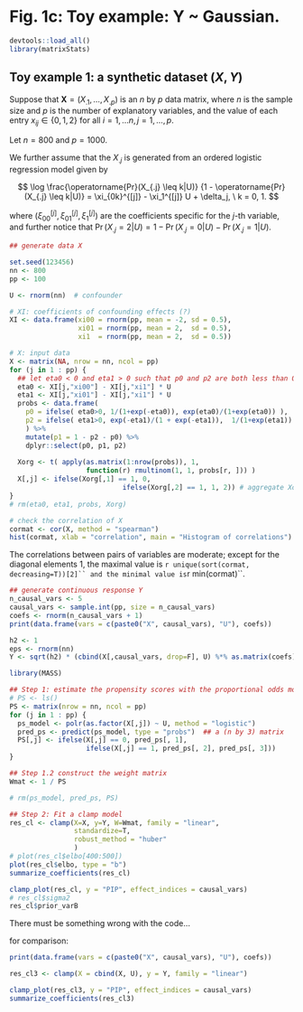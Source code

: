 # Fig. 1c: Toy example: Y ~ Gaussian.

```r
devtools::load_all()
library(matrixStats)
```


## Toy example 1: a synthetic dataset $(X, Y)$

Suppose that $\mathbf{X} = (X_{.1}, \ldots, X_{.p})$ is an $n$ by $p$ data matrix, 
where $n$ is the sample size and $p$ is the number of explanatory variables, 
and the value of each entry $x_{ij} \in \{0, 1, 2\}$ for all $i=1, \ldots n, j=1, \ldots, p$. 

Let $n = 800$ and $p=1000$. 

We further assume that the $X_{.j}$ is generated from an ordered logistic 
regression model given by 

$$
\log \frac{\operatorname{Pr}(X_{.j} \leq k|U)}
          {1 - \operatorname{Pr}(X_{.j} \leq k|U)} 
= \xi_{0k}^{[j]} - \xi_1^{[j]} U + \delta_j, \ k = 0, 1.
$$

where $(\xi_{00}^{[j]}, \xi_{01}^{[j]}, \xi_1^{[j]})$ are the coefficients 
specific for the $j$-th variable, 
and further notice that 
$\operatorname{Pr}(X_{.j} = 2|U) = 1 - \operatorname{Pr}(X_{.j} = 0|U) - \operatorname{Pr}(X_{.j} = 1|U)$. 

```r
## generate data X

set.seed(123456)
nn <- 800
pp <- 100

U <- rnorm(nn)  # confounder

# XI: coefficients of confounding effects (?)
XI <- data.frame(xi00 = rnorm(pp, mean = -2, sd = 0.5),
                 xi01 = rnorm(pp, mean = 2,  sd = 0.5),
                 xi1  = rnorm(pp, mean = 2,  sd = 0.5))  

# X: input data
X <- matrix(NA, nrow = nn, ncol = pp)
for (j in 1 : pp) {
  ## let eta0 < 0 and eta1 > 0 such that p0 and p2 are both less than 0.5
  eta0 <- XI[j,"xi00"] - XI[j,"xi1"] * U 
  eta1 <- XI[j,"xi01"] - XI[j,"xi1"] * U   
  probs <- data.frame(
    p0 = ifelse( eta0>0, 1/(1+exp(-eta0)), exp(eta0)/(1+exp(eta0)) ),
    p2 = ifelse( eta1>0, exp(-eta1)/(1 + exp(-eta1)),  1/(1+exp(eta1)) )
    ) %>%
    mutate(p1 = 1 - p2 - p0) %>%
    dplyr::select(p0, p1, p2)
  
  Xorg <- t( apply(as.matrix(1:nrow(probs)), 1,
                   function(r) rmultinom(1, 1, probs[r, ])) )
  X[,j] <- ifelse(Xorg[,1] == 1, 0,
                            ifelse(Xorg[,2] == 1, 1, 2)) # aggregate Xorg as X
}
# rm(eta0, eta1, probs, Xorg)

# check the correlation of X
cormat <- cor(X, method = "spearman")
hist(cormat, xlab = "correlation", main = "Histogram of correlations")
```

The correlations between pairs of variables are moderate; 
except for the diagonal elements 1, 
the maximal value is `r unique(sort(cormat, decreasing=T))[2]`` and
the minimal value is `r min(cormat)``. 

```r
## generate continuous response Y
n_causal_vars <- 5
causal_vars <- sample.int(pp, size = n_causal_vars)
coefs <- rnorm(n_causal_vars + 1)
print(data.frame(vars = c(paste0("X", causal_vars), "U"), coefs))

h2 <- 1
eps <- rnorm(nn)
Y <- sqrt(h2) * (cbind(X[,causal_vars, drop=F], U) %*% as.matrix(coefs)) + sqrt(1-h2) * eps
```



```r
library(MASS)

## Step 1: estimate the propensity scores with the proportional odds model
# PS <- ls()
PS <- matrix(nrow = nn, ncol = pp)
for (j in 1 : pp) {
  ps_model <- polr(as.factor(X[,j]) ~ U, method = "logistic")
  pred_ps <- predict(ps_model, type = "probs")  ## a (n by 3) matrix
  PS[,j] <- ifelse(X[,j] == 0, pred_ps[, 1], 
                   ifelse(X[,j] == 1, pred_ps[, 2], pred_ps[, 3]))
}

## Step 1.2 construct the weight matrix
Wmat <- 1 / PS

# rm(ps_model, pred_ps, PS)
```

```r
## Step 2: Fit a clamp model 
res_cl <- clamp(X=X, y=Y, W=Wmat, family = "linear", 
                standardize=T,
                robust_method = "huber"
                )
# plot(res_cl$elbo[400:500])
plot(res_cl$elbo, type = "b")
summarize_coefficients(res_cl)

clamp_plot(res_cl, y = "PIP", effect_indices = causal_vars)
# res_cl$sigma2
res_cl$prior_varB
```

There must be something wrong with the code...

for comparison:

```r
print(data.frame(vars = c(paste0("X", causal_vars), "U"), coefs))
```

```r
res_cl3 <- clamp(X = cbind(X, U), y = Y, family = "linear")

clamp_plot(res_cl3, y = "PIP", effect_indices = causal_vars)
summarize_coefficients(res_cl3)
```




